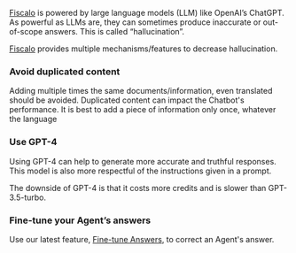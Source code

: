 [Fiscalo](http://fiscalohq.com) is powered by large language models (LLM) like OpenAI’s ChatGPT.
As powerful as LLMs are, they can sometimes produce inaccurate or out-of-scope answers. This is called “hallucination”.

[Fiscalo](http://fiscalohq.com) provides multiple mechanisms/features to decrease hallucination.

### Avoid duplicated content

Adding multiple times the same documents/information, even translated should be avoided.
Duplicated content can impact the Chatbot's performance.
It is best to add a piece of information only once, whatever the language

### Use GPT-4

Using GPT-4 can help to generate more accurate and truthful responses.
This model is also more respectful of the instructions given in a prompt.

The downside of GPT-4 is that it costs more credits and is slower than GPT-3.5-turbo.

### Fine-tune your Agent’s answers

Use our latest feature, [Fine-tune Answers](https://www.notion.so/Fine-tune-Answers-90b51096e0474f579dd79f2f94e99f85?pvs=21), to correct an Agent's answer.
